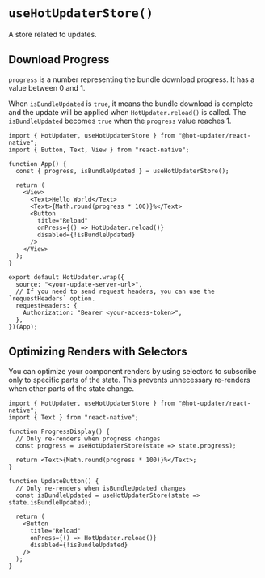 # `useHotUpdaterStore()`

A store related to updates.

## Download Progress

`progress` is a number representing the bundle download progress. It has a value between 0 and 1.

When `isBundleUpdated` is `true`, it means the bundle download is complete and the update will be applied when `HotUpdater.reload()` is called. The `isBundleUpdated` becomes `true` when the `progress` value reaches 1.

```tsx
import { HotUpdater, useHotUpdaterStore } from "@hot-updater/react-native";
import { Button, Text, View } from "react-native";

function App() {
  const { progress, isBundleUpdated } = useHotUpdaterStore();

  return (
    <View>
      <Text>Hello World</Text>
      <Text>{Math.round(progress * 100)}%</Text>
      <Button
        title="Reload"
        onPress={() => HotUpdater.reload()}
        disabled={!isBundleUpdated}
      />
    </View>
  );
}

export default HotUpdater.wrap({
  source: "<your-update-server-url>",
  // If you need to send request headers, you can use the `requestHeaders` option.
  requestHeaders: {
    Authorization: "Bearer <your-access-token>",
  },
})(App);
```

## Optimizing Renders with Selectors

You can optimize your component renders by using selectors to subscribe only to specific parts of the state. This prevents unnecessary re-renders when other parts of the state change.

```tsx
import { HotUpdater, useHotUpdaterStore } from "@hot-updater/react-native";
import { Text } from "react-native";

function ProgressDisplay() {
  // Only re-renders when progress changes
  const progress = useHotUpdaterStore(state => state.progress);
  
  return <Text>{Math.round(progress * 100)}%</Text>;
}

function UpdateButton() {
  // Only re-renders when isBundleUpdated changes
  const isBundleUpdated = useHotUpdaterStore(state => state.isBundleUpdated);
  
  return (
    <Button
      title="Reload"
      onPress={() => HotUpdater.reload()}
      disabled={!isBundleUpdated}
    />
  );
}
```